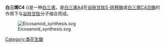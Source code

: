 {{expand|time=2013-06-21T08:07:15+00:00}}
{{chemref|time=2013-06-21T08:07:15+00:00}}
{{chembox
| verifiedrevid = 396932578
|ImageFile=Leukotriene C4.svg
|ImageSize=
|IUPACName=
|OtherNames=
|Section1= {{Chembox Identifiers
| CASNo = 72025-60-6
| CASNo_Ref = {{cascite|correct|??}}
| PubChem = 
| ChEBI = 16978
| KEGG_Ref = {{keggcite|correct|kegg}}| KEGG = C02166
| SMILES = 
| MeSHName = Leukotriene+C4
| EINECS = 200-659-6
| ChemSpiderID_Ref = {{chemspidercite|changed|chemspider}}| ChemSpiderID = 4444133
| ChEBI_Ref = {{ebicite|correct|EBI}}| InChI = 1/C30H47N3O9S/c1-2-3-4-5-6-7-8-9-10-11-12-13-16-25(24(34)15-14-17-27(36)37)43-21-23(29(40)32-20-28(38)39)33-26(35)19-18-22(31)30(41)42/h6-7,9-13,16,22-25,34H,2-5,8,14-15,17-21,31H2,1H3,(H,32,40)(H,33,35)(H,36,37)(H,38,39)(H,41,42)/b7-6-,10-9-,12-11+,16-13+/t22-,23-,24-,25+/m0/s1
| InChIKey = GWNVDXQDILPJIG-NXOLIXFEBR
| StdInChI_Ref = {{stdinchicite|changed|chemspider}}| StdInChI = 1S/C30H47N3O9S/c1-2-3-4-5-6-7-8-9-10-11-12-13-16-25(24(34)15-14-17-27(36)37)43-21-23(29(40)32-20-28(38)39)33-26(35)19-18-22(31)30(41)42/h6-7,9-13,16,22-25,34H,2-5,8,14-15,17-21,31H2,1H3,(H,32,40)(H,33,35)(H,36,37)(H,38,39)(H,41,42)/b7-6-,10-9-,12-11+,16-13+/t22-,23-,24-,25+/m0/s1
| StdInChIKey_Ref = {{stdinchicite|changed|chemspider}}| StdInChIKey = GWNVDXQDILPJIG-NXOLIXFESA-N
}}
|Section2= {{Chembox Properties
| Formula=C<sub>30</sub>H<sub>47</sub>N<sub>3</sub>O<sub>9</sub>S
| MolarMass=625.775 g/mol
| Appearance=
| Density=
| MeltingPt=
| BoilingPt=
| Solubility=
 }}
|Section3= {{Chembox Hazards
| MainHazards=
| FlashPt=
| Autoignition=
 }}
}}
'''白三烯C4''' ({{lang-en|Leukotriene C4}})是一种[[白三烯|白三烯]]，是[[白三烯A4|白三烯A4]]在[[谷胱甘肽S-转移酶|谷胱甘肽S-转移酶]]或[[白三烯C4合酶|白三烯C4合酶]]的作用下与[[谷胱甘肽|谷胱甘肽]]分子缩合而成。

[[Image:Eicosanoid_synthesis.svg|thumb]]

{{biochem-stub}}
{{类花生酸}}

[[Category:类花生酸|Category:类花生酸]]